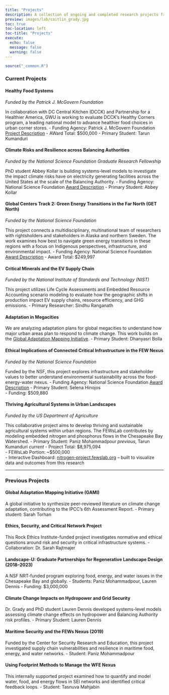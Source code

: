 ```yaml
---
title: "Projects"
description: A collection of ongoing and completed research projects from the FEWsLab.
preview: images/lab/caitlin_grady.jpg
toc: true
toc-location: left
toc-title: "Projects"
execute: 
  echo: false
  message: false
  warning: false
---
```


```r
source("_common.R")
```

### Current Projects

#### Healthy Food Systems 
*Funded by the Patrick J. McGovern Foundation*

In collaboration with DC Central Kitchen (DCCK) and Partnership for a Healthier America, GWU is working to evaluate DCCK’s Healthy Corners program, a leading national model to advance healthier food choices in urban corner stores.
- Funding Agency: Patrick J. McGovern Foundation [Project Description](https://globalfoodinstitute.gwu.edu/one-city-many-scaling-best-practices-healthy-corner-stores)
- AWard Total: $500,000
- Primary Student: Tarun Kumanduri   

#### Climate Risks and Resilience across Balancing Authorities  
*Funded by the National Science Foundation Graduate Research Fellowship*

PhD student Abbey Kollar is building systems-level models to investigate the impact climate risks have on electricity generating facilities across the United States at the scale of the Balancing Authority.
- Funding Agency: National Science Foundation [Award Description](https://www.nsf.gov/funding/opportunities/grfp-nsf-graduate-research-fellowship-program)
- Primary Student: Abbey Kollar  

#### Global Centers Track 2: Green Energy Transitions in the Far North (GET North)  
*Funded by the National Science Foundation*

This project connects a multidisciplinary, multinational team of researchers with rightsholders and stakeholders in Alaska and northern Sweden. The work examines how best to navigate green energy transitions in these regions with a focus on Indigenous perspectives, infrastructure, and environmental impact.
- Funding Agency: National Science Foundation [Award Description](https://www.nsf.gov/awardsearch/showAward?AWD_ID=2330506&HistoricalAwards=false) 
- Award Total: $249,997  

#### Critical Minerals and the EV Supply Chain  
*Funded by the National Institute of Standards and Technology (NIST)*

This project utilizes Life Cycle Assessments and Embedded Resource Accounting scenario modeling to evaluate how the geographic shifts in production impact EV supply chains, resource efficiency, and GHG emissions.
- Primary Researcher: Sindhu Ranganath

#### Adaptation in Megacities  

We are analyzing adaptation plans for global megacities to understand how major urban areas plan to respond to climate change. This work builds on the [Global Adaptation Mapping Initiative](https://globaladaptation.github.io/).
- Primary Student: Dhanyasri Bolla  

#### Ethical Implications of Connected Critical Infrastructure in the FEW Nexus  
*Funded by the National Science Foundation*

Funded by the NSF, this project explores infrastructure and stakeholder values to better understand environmental sustainability across the food-energy-water nexus.
- Funding Agency: National Science Foundation [Award Description](https://www.nsf.gov/awardsearch/showAward?AWD_ID=2244715&HistoricalAwards=false)
- Primary Student: Selena Hinojos  
- Funding: $509,880  

#### Thriving Agricultural Systems in Urban Landscapes  
*Funded by the US Department of Agriculture*

This collaborative project aims to develop thriving and sustainable agricultural systems within urban regions. The FEWsLab contributes by modeling embedded nitrogen and phosphorus flows in the Chesapeake Bay Watershed.
- Primary Student: Paniz Mohammadpour *previous*, Tarun Kumanduri *current*
- Project Total: $8,975,094  
- FEWsLab Portion: ~$500,000  
- Interactive Dashboard: [nitrogen-project.fewslab.org](https://nitrogen-project.fewslab.org) – built to visualize data and outcomes from this research

---

### Previous Projects

#### Global Adaptation Mapping Initiative (GAMI)
A global initiative to synthesize peer-reviewed literature on climate change adaptation, contributing to the IPCC’s 6th Assessment Report.
- Primary student: Sarah Torhan

#### Ethics, Security, and Critical Network Project
This Rock Ethics Institute-funded project investigates normative and ethical questions around risk and security in critical infrastructure systems.
- Collaboration: Dr. Sarah Rajtmajer

#### Landscape-U: Graduate Partnerships for Regenerative Landscape Design (2018–2023)
A NSF NRT-funded program exploring food, energy, and water issues in the Chesapeake Bay and globally.
- Students: Paniz Mohammadpour, Lauren Dennis
- Funding: $3,000,000

#### Climate Change Impacts on Hydropower and Grid Security
Dr. Grady and PhD student Lauren Dennis developed systems-level models assessing climate change effects on hydropower and Balancing Authority risk profiles.
- Primary Student: Lauren Dennis

#### Maritime Security and the FEWs Nexus (2019)
Funded by the Center for Security Research and Education, this project investigated supply chain vulnerabilities and resilience in maritime food, energy, and water networks.
- Student: Paniz Mohammadpour

#### Using Footprint Methods to Manage the WFE Nexus
This internally supported project examined how to quantify and model water, food, and energy flows in SEI networks and identified critical feedback loops.
- Student: Tasnuva Mahjabin

